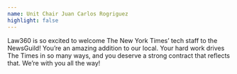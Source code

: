 ```yaml
---
name: Unit Chair Juan Carlos Rogriguez
highlight: false
---
```

Law360 is so excited to welcome The New York Times’ tech staff to the NewsGuild! You’re an amazing addition to our local. Your hard work drives The Times in so many ways, and you deserve a strong contract that reflects that. We’re with you all the way!
